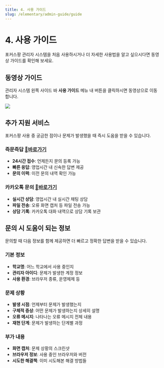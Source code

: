 ```yaml
---
title: 4. 사용 가이드
slug: /elementary/admin-guide/guide
---
```



# 4. 사용 가이드

포커스팡 관리자 시스템을 처음 사용하시거나 더 자세한 사용법을 알고 싶으시다면 동영상 가이드를 확인해 보세요.

## 동영상 가이드

관리자 시스템 왼쪽 사이드 바 **사용 가이드** 메뉴 내 버튼을 클릭하시면 동영상으로 이동합니다.

<Image src="/img/kr/elementary/admin/04-01.jpg" size="lg" />

## 추가 지원 서비스

포커스팡 사용 중 궁금한 점이나 문제가 발생했을 때 즉시 도움을 받을 수 있습니다.

### 즉문즉답 [🔗바로가기](https://focuspang.com/ask.html)

- **24시간 접수**: 언제든지 문의 등록 가능
- **빠른 응답**: 영업시간 내 신속한 답변 제공
- **문의 이력**: 이전 문의 내역 확인 가능

### 카카오톡 문의 [🔗바로가기](https://pf.kakao.com/_xjxgGDxj)

- **실시간 상담**: 영업시간 내 실시간 채팅 상담
- **파일 전송**: 오류 화면 캡처 등 파일 전송 가능
- **상담 기록**: 카카오톡 대화 내역으로 상담 기록 보관

## 문의 시 도움이 되는 정보

문의할 때 다음 정보를 함께 제공하면 더 빠르고 정확한 답변을 받을 수 있습니다.

### 기본 정보

- **학교명**: 어느 학교에서 사용 중인지
- **관리자 아이디**: 문제가 발생한 계정 정보
- **사용 환경**: 브라우저 종류, 운영체제 등

### 문제 상황

- **발생 시점**: 언제부터 문제가 발생했는지
- **구체적 증상**: 어떤 문제가 발생하는지 상세히 설명
- **오류 메시지**: 나타나는 오류 메시지 전체 내용
- **재현 단계**: 문제가 발생하는 단계별 과정

### 부가 내용

- **화면 캡처**: 문제 상황의 스크린샷
- **브라우저 정보**: 사용 중인 브라우저와 버전
- **시도한 해결책**: 이미 시도해본 해결 방법들
